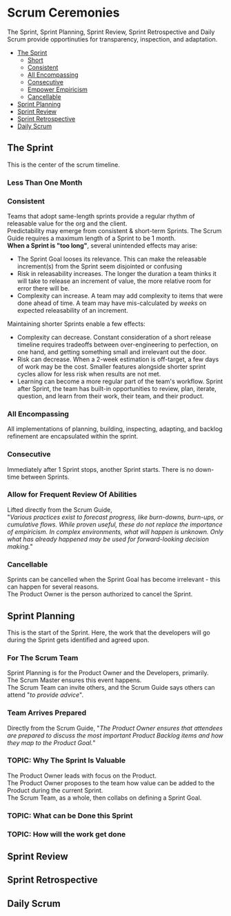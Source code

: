 # Scrum Ceremonies

The Sprint, Sprint Planning, Sprint Review, Sprint Retrospective and Daily Scrum provide opportinuties for transparency, inspection, and adaptation.

- [The Sprint](#the-sprint)
  - [Short](#less-than-one-month)
  - [Consistent](#consistent)
  - [All Encompassing](#all-encompassing)
  - [Consecutive](#consecutive)
  - [Empower Empiricism](#allow-for-frequent-review-of-abilities)
  - [Cancellable](#cancellable)
- [Sprint Planning](#sprint-planning)
- [Sprint Review](#sprint-review)
- [Sprint Retrospective](#sprint-retrospective)
- [Daily Scrum](#daily-scrum)

## The Sprint

This is the center of the scrum timeline.

### Less Than One Month

### Consistent

Teams that adopt same-length sprints provide a regular rhythm of releasable value for the org and the client.  
Predictability may emerge from consistent & short-term Sprints. The Scrum Guide requires a maximum length of a Sprint to be 1 month.  
**When a Sprint is "too long"**, several unintended effects may arise:

- The Sprint Goal looses its relevance. This can make the releasable increment(s) from the Sprint seem disjointed or confusing
- Risk in releasability increases. The longer the duration a team thinks it will take to release an increment of value, the more relative room for error there will be.
- Complexity can increase. A team may add complexity to items that were done ahead of time. A team may have mis-calculated by _weeks_ on expected releasability of an increment.

Maintaining shorter Sprints enable a few effects:

- Complexity can decrease. Constant consideration of a short release timeline requires tradeoffs between over-engineering to perfection, on one hand, and getting something small and irrelevant out the door.
- Risk can decrease. When a 2-week estimation is off-target, a few days of work may be the cost. Smaller features alongside shorter sprint cycles allow for less risk when results are not met.
- Learning can become a more regular part of the team's workflow. Sprint after Sprint, the team has built-in opportunities to review, plan, iterate, question, and learn from their work, their team, and their product.

### All Encompassing

All implementations of planning, building, inspecting, adapting, and backlog refinement are encapsulated within the sprint.

### Consecutive

Immediately after 1 Sprint stops, another Sprint starts. There is no down-time between Sprints.

### Allow for Frequent Review Of Abilities

Lifted directly from the Scrum Guide,  
"_Various practices exist to forecast progress, like burn-downs, burn-ups, or cumulative flows. While proven useful, these do not replace the importance of empiricism. In complex environments, what will happen is unknown. Only what has already happened may be used for forward-looking decision making._"

### Cancellable

Sprints can be cancelled when the Sprint Goal has become irrelevant - this can happen for several reasons.  
The Product Owner is the person authorized to cancel the Sprint.

## Sprint Planning

This is the start of the Sprint. Here, the work that the developers will go during the Sprint gets identified and agreed upon.

### For The Scrum Team

Sprint Planning is for the Product Owner and the Developers, primarily.  
The Scrum Master ensures this event happens.  
The Scrum Team can invite others, and the Scrum Guide says others can attend "_to provide advice_".

### Team Arrives Prepared

Directly from the Scrum Guide, "_The Product Owner ensures that attendees are prepared to discuss the most important Product Backlog items and how they map to the Product Goal._"

### TOPIC: Why The Sprint Is Valuable

The Product Owner leads with focus on the Product.  
The Product Owner proposes to the team how value can be added to the Product during the current Sprint.  
The Scrum Team, as a whole, then collabs on defining a Sprint Goal.

### TOPIC: What can be Done this Sprint

### TOPIC: How will the work get done

## Sprint Review

## Sprint Retrospective

## Daily Scrum
